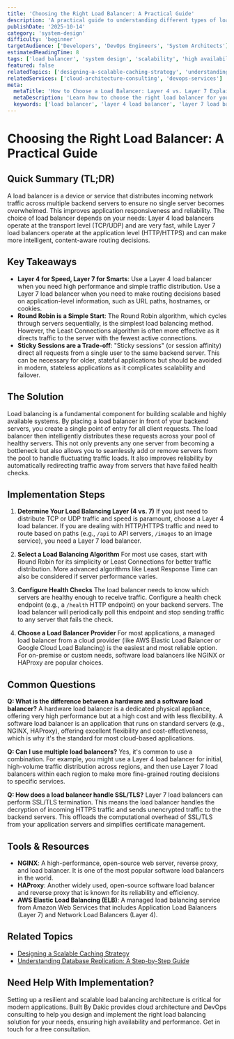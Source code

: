 ```yaml
---
title: 'Choosing the Right Load Balancer: A Practical Guide'
description: 'A practical guide to understanding different types of load balancers (Layer 4 vs. Layer 7) and algorithms (Round Robin, Least Connections) to improve system scalability and reliability.'
publishDate: '2025-10-14'
category: 'system-design'
difficulty: 'beginner'
targetAudience: ['Developers', 'DevOps Engineers', 'System Architects']
estimatedReadingTime: 8
tags: ['load balancer', 'system design', 'scalability', 'high availability']
featured: false
relatedTopics: ['designing-a-scalable-caching-strategy', 'understanding-database-replication-a-step-by-step-guide']
relatedServices: ['cloud-architecture-consulting', 'devops-services']
meta:
  metaTitle: 'How to Choose a Load Balancer: Layer 4 vs. Layer 7 Explained'
  metaDescription: 'Learn how to choose the right load balancer for your application. This guide covers Layer 4 vs. Layer 7 load balancing, common algorithms, and key considerations.'
  keywords: ['load balancer', 'layer 4 load balancer', 'layer 7 load balancer', 'system design']
---
```


# Choosing the Right Load Balancer: A Practical Guide

## Quick Summary (TL;DR)

A load balancer is a device or service that distributes incoming network traffic across multiple backend servers to ensure no single server becomes overwhelmed. This improves application responsiveness and reliability. The choice of load balancer depends on your needs: Layer 4 load balancers operate at the transport level (TCP/UDP) and are very fast, while Layer 7 load balancers operate at the application level (HTTP/HTTPS) and can make more intelligent, content-aware routing decisions.

## Key Takeaways

- **Layer 4 for Speed, Layer 7 for Smarts**: Use a Layer 4 load balancer when you need high performance and simple traffic distribution. Use a Layer 7 load balancer when you need to make routing decisions based on application-level information, such as URL paths, hostnames, or cookies.
- **Round Robin is a Simple Start**: The Round Robin algorithm, which cycles through servers sequentially, is the simplest load balancing method. However, the Least Connections algorithm is often more effective as it directs traffic to the server with the fewest active connections.
- **Sticky Sessions are a Trade-off**: "Sticky sessions" (or session affinity) direct all requests from a single user to the same backend server. This can be necessary for older, stateful applications but should be avoided in modern, stateless applications as it complicates scalability and failover.

## The Solution

Load balancing is a fundamental component for building scalable and highly available systems. By placing a load balancer in front of your backend servers, you create a single point of entry for all client requests. The load balancer then intelligently distributes these requests across your pool of healthy servers. This not only prevents any one server from becoming a bottleneck but also allows you to seamlessly add or remove servers from the pool to handle fluctuating traffic loads. It also improves reliability by automatically redirecting traffic away from servers that have failed health checks.

## Implementation Steps

1.  **Determine Your Load Balancing Layer (4 vs. 7)**
    If you just need to distribute TCP or UDP traffic and speed is paramount, choose a Layer 4 load balancer. If you are dealing with HTTP/HTTPS traffic and need to route based on paths (e.g., `/api` to API servers, `/images` to an image service), you need a Layer 7 load balancer.

2.  **Select a Load Balancing Algorithm**
    For most use cases, start with Round Robin for its simplicity or Least Connections for better traffic distribution. More advanced algorithms like Least Response Time can also be considered if server performance varies.

3.  **Configure Health Checks**
    The load balancer needs to know which servers are healthy enough to receive traffic. Configure a health check endpoint (e.g., a `/health` HTTP endpoint) on your backend servers. The load balancer will periodically poll this endpoint and stop sending traffic to any server that fails the check.

4.  **Choose a Load Balancer Provider**
    For most applications, a managed load balancer from a cloud provider (like AWS Elastic Load Balancer or Google Cloud Load Balancing) is the easiest and most reliable option. For on-premise or custom needs, software load balancers like NGINX or HAProxy are popular choices.

## Common Questions

**Q: What is the difference between a hardware and a software load balancer?**
A hardware load balancer is a dedicated physical appliance, offering very high performance but at a high cost and with less flexibility. A software load balancer is an application that runs on standard servers (e.g., NGINX, HAProxy), offering excellent flexibility and cost-effectiveness, which is why it's the standard for most cloud-based applications.

**Q: Can I use multiple load balancers?**
Yes, it's common to use a combination. For example, you might use a Layer 4 load balancer for initial, high-volume traffic distribution across regions, and then use Layer 7 load balancers within each region to make more fine-grained routing decisions to specific services.

**Q: How does a load balancer handle SSL/TLS?**
Layer 7 load balancers can perform SSL/TLS termination. This means the load balancer handles the decryption of incoming HTTPS traffic and sends unencrypted traffic to the backend servers. This offloads the computational overhead of SSL/TLS from your application servers and simplifies certificate management.

## Tools & Resources

- **NGINX**: A high-performance, open-source web server, reverse proxy, and load balancer. It is one of the most popular software load balancers in the world.
- **HAProxy**: Another widely used, open-source software load balancer and reverse proxy that is known for its reliability and efficiency.
- **AWS Elastic Load Balancing (ELB)**: A managed load balancing service from Amazon Web Services that includes Application Load Balancers (Layer 7) and Network Load Balancers (Layer 4).

## Related Topics

- [Designing a Scalable Caching Strategy](/category/system-design/designing-a-scalable-caching-strategy)
- [Understanding Database Replication: A Step-by-Step Guide](/category/system-design/understanding-database-replication-a-step-by-step-guide)

## Need Help With Implementation?

Setting up a resilient and scalable load balancing architecture is critical for modern applications. Built By Dakic provides cloud architecture and DevOps consulting to help you design and implement the right load balancing solution for your needs, ensuring high availability and performance. Get in touch for a free consultation.
